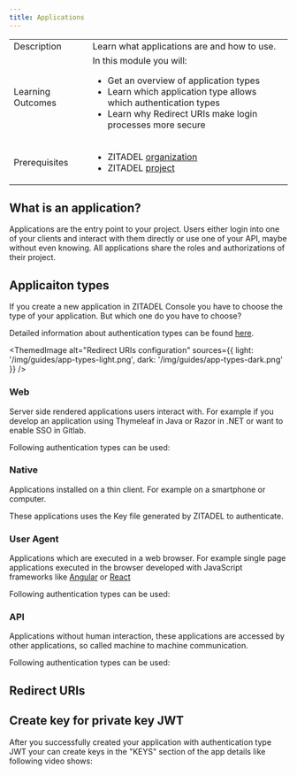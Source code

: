 ```yaml
---
title: Applications
---
```




<table class="table-wrapper">
    <tr>
        <td>Description</td>
        <td>Learn what applications are and how to use.</td>
    </tr>
    <tr>
        <td>Learning Outcomes</td>
        <td>
            In this module you will:
            <ul>
              <li>Get an overview of application types</li>
              <li>Learn which application type allows which authentication types</li>
              <li>Learn why Redirect URIs make login processes more secure</li>
            </ul>
        </td>
    </tr>
     <tr>
        <td>Prerequisites</td>
        <td>
            <ul>
                <li>ZITADEL <a href="./organizations">organization</a></li>
                <li>ZITADEL <a href="./projects">project</a></li>
            </ul>
        </td>
    </tr>
</table>

## What is an application?

Applications are the entry point to your project. Users either login into one of your clients and interact with them directly or use one of your API, maybe without even knowing. All applications share the roles and authorizations of their project.

<!-- TODO: oidc vs saml --->

## Applicaiton types

If you create a new application in ZITADEL Console you have to choose the type of your application. But which one do you have to choose?

Detailed information about authentication types can be found [here](../authentication/login-users#create-application).

<ThemedImage
  alt="Redirect URIs configuration"
  sources={{
    light: '/img/guides/app-types-light.png',
    dark: '/img/guides/app-types-dark.png'
  }}
/>

### Web

Server side rendered applications users interact with. For example if you develop an application using Thymeleaf in Java or Razor in .NET or want to enable SSO in Gitlab.

Following authentication types can be used:

<AuthType appType="web"/>

### Native

Applications installed on a thin client. For example on a smartphone or computer. 

These applications uses the Key file generated by ZITADEL to authenticate.

<AuthType appType="native"/>

### User Agent

Applications which are executed in a web browser. For example single page applications executed in the browser developed with JavaScript frameworks like [Angular](../../quickstarts/login/angular) or [React](../../quickstarts/login/react)

Following authentication types can be used:

<AuthType appType="user-agent"/>

### API

Applications without human interaction, these applications are accessed by other applications, so called machine to machine communication.

Following authentication types can be used:

<AuthType appType="api"/>

## Redirect URIs

<RedirectURIs appType="web"/>

## Create key for private key JWT

After you successfully created your application with authentication type JWT your can create keys in the "KEYS" section of the app details like following video shows:

